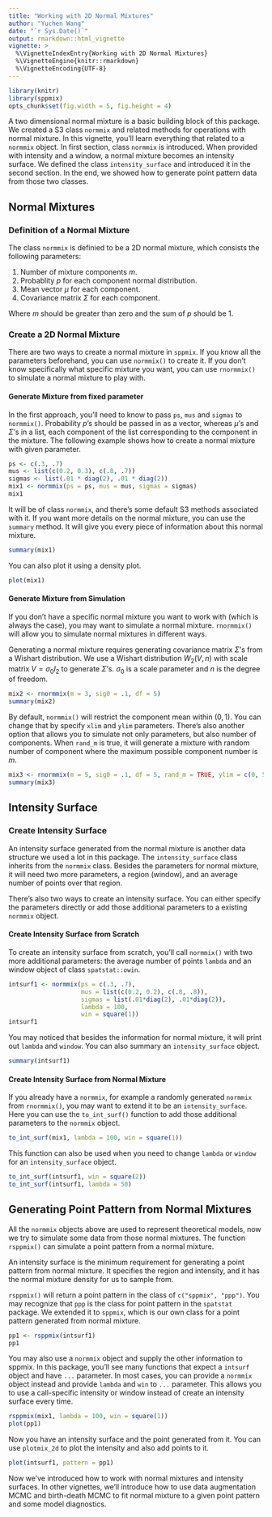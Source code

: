 ```yaml
---
title: "Working with 2D Normal Mixtures"
author: "Yuchen Wang"
date: "`r Sys.Date()`"
output: rmarkdown::html_vignette
vignette: >
  %\VignetteIndexEntry{Working with 2D Normal Mixtures}
  %\VignetteEngine{knitr::rmarkdown}
  %\VignetteEncoding{UTF-8}
---
```


```r
library(knitr)
library(sppmix)
opts_chunk$set(fig.width = 5, fig.height = 4)
```

A two dimensional normal mixture is a basic building block of this package. We created a S3 class `normmix` and related methods for operations with normal mixture. In this vignette, you'll learn everything that related to a `normmix` object. In first section, class `normmix` is introduced. When provided with intensity and a window, a normal mixture becomes an intensity surface. We defined the class `intensity_surface` and introduced it in the second section. In the end, we showed how to generate point pattern data from those two classes. 

## Normal Mixtures
### Definition of a Normal Mixture
The class `normmix` is definied to be a 2D normal mixture, which consists the following parameters:

1. Number of mixture components $m$.
2. Probablity $p$ for each component normal distribution.
3. Mean vector $\mu$ for each component.
4. Covariance matrix $\Sigma$ for each component.

Where $m$ should be greater than zero and the sum of $p$ should be $1$.

### Create a 2D Normal Mixture

There are two ways to create a normal mixture in `sppmix`. If you know all the parameters beforehand, you can use `normmix()` to create it. If you don't know specifically what specific mixture you want, you can use `rnormmix()` to simulate a normal mixture to play with.


#### Generate Mixture from fixed parameter

In the first approach, you'll need to know to pass `ps`, `mus` and `sigmas` to `normmix()`. Probability $p$'s should be passed in as a vector, whereas $\mu$'s and $\Sigma$'s in a list, each component of the list corresponding to the component in the mixture. The following example shows how to create a normal mixture with given parameter.

```r
ps <- c(.3, .7)
mus <- list(c(0.2, 0.3), c(.8, .7))
sigmas <- list(.01 * diag(2), .01 * diag(2))
mix1 <- normmix(ps = ps, mus = mus, sigmas = sigmas)
mix1
```


It will be of class `normmix`, and there's some default S3 methods associated with it. If you want more details on the normal mixture, you can use the ```summary``` method. It will give you every piece of information about this normal mixture. 

```r
summary(mix1)
```

You can also plot it using a density plot.

```r
plot(mix1)
```


#### Generate Mixture from Simulation
If you don't have a specific normal mixture you want to work with (which is always the case), you may want to simulate a normal mixture. `rnormmix()` will allow you to simulate normal mixtures in different ways.

Generating a normal mixture requires generating covariance matrix $\Sigma$'s from a Wishart distribution. We use a Wishart distribution $W_2(V, n)$ with scale matrix $V = \sigma_0 I_2$ to generate $\Sigma$'s. $\sigma_0$ is a scale parameter and $n$ is the degree of freedom.

```r
mix2 <- rnormmix(m = 3, sig0 = .1, df = 5)
summary(mix2)
```


By default, `normmix()` will restrict the component mean within $(0, 1)$. You can change that by specify `xlim` and `ylim` parameters. There's also another option that allows you to simulate not only parameters, but also number of components. When `rand_m` is true, it will generate a mixture with random number of component where the maximum possible component number is $m$.

```r
mix3 <- rnormmix(m = 5, sig0 = .1, df = 5, rand_m = TRUE, ylim = c(0, 5))
summary(mix3)
```

## Intensity Surface

### Create Intensity Surface
An intensity surface generated from the normal mixture is another data structure we used a lot in this package. The `intensity_surface` class inherits from the `normmix` class. Besides the parameters for normal mixture, it will need two more parameters, a region (window), and an average number of points over that region.

There's also two ways to create an intensity surface. You can either specify the parameters directly or add those additional parameters to a existing `normmix` object.

#### Create Intensity Surface from Scratch

To create an intensity surface from scratch, you'll call `normmix()` with two more additional parameters: the average number of points `lambda` and an window object of class `spatstat::owin`. 

```r
intsurf1 <- normmix(ps = c(.3, .7),
                    mus = list(c(0.2, 0.2), c(.8, .8)),
                    sigmas = list(.01*diag(2), .01*diag(2)),
                    lambda = 100,
                    win = square(1))
intsurf1
```


You may noticed that besides the information for normal mixture, it will print out `lambda` and `window`. You can also summary an `intensity_surface` object.

```r
summary(intsurf1)
```

#### Create Intensity Surface from Normal Mixture
If you already have a `normmix`, for example a randomly generated `normmix` from `rnormmix()`, you may want to extend it to be an `intensity_surface`. Here you can use the `to_int_surf()` function to add those additional parameters to the `normmix` object.

```r
to_int_surf(mix1, lambda = 100, win = square(1))
```

This function can also be used when you need to change `lambda` or `window` for an `intensity_surface` object. 

```r
to_int_surf(intsurf1, win = square(2))
to_int_surf(intsurf1, lambda = 50)
```

## Generating Point Pattern from Normal Mixtures
All the `normmix` objects above are used to represent theoretical models, now we try to simulate some data from those normal mixtures. The function `rsppmix()` can simulate a point pattern from a normal mixture.

An intensity surface is the minimum requirement for generating a point pattern from normal mixture. It specifies the region and intensity, and it has the normal mixture density for us to sample from.

`rsppmix()` will return a point pattern in the class of `c("sppmix", "ppp")`. You may recognize that `ppp` is the class for point pattern in the `spatstat` package. We extended it to `sppmix`, which is our own class for a point pattern generated from normal mixture.

```r
pp1 <- rsppmix(intsurf1)
pp1
```

You may also use a `normmix` object and supply the other information to sppmix. In this package, you'll see many functions that expect a `intsurf` object and have `...` parameter. In most cases, you can provide a `normmix` object instead and provide `lambda` and `win` to `...` parameter. This allows you to use a call-specific intensity or window instead of create an intensity surface every time.

```r
rsppmix(mix1, lambda = 100, win = square(1))
plot(pp1)
```

Now you have an intensity surface and the point generated from it. You can use `plotmix_2d` to plot the intensity and also add points to it. 

```r
plot(intsurf1, pattern = pp1)
```


Now we've introduced how to work with normal mixtures and intensity surfaces. In other vignettes, we'll introduce how to use data augmentation MCMC and birth-death MCMC to fit normal mixture to a given point pattern and some model diagnostics.



